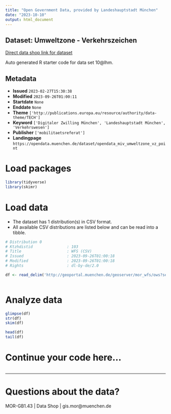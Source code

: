 ```yaml
---
title: "Open Government Data, provided by Landeshauptstadt München"
date: "2023-10-10"
output: html_document
---
```


## Dataset: Umweltzone - Verkehrszeichen

[Direct data shop link for dataset](https://opendata.muenchen.de/dataset/opendata_miv_umweltzone_vz_point)

Auto generated R starter code for data set 10@lhm.

## Metadata

- **Issued** `2023-02-27T15:30:38`
- **Modified** `2023-09-26T01:00:11`
- **Startdate** `None`
- **Enddate** `None`
- **Theme** `['http://publications.europa.eu/resource/authority/data-theme/TECH']`
- **Keyword** `['Digitaler Zwilling München', 'Landeshauptstadt München', 'Verkehrswesen']`
- **Publisher** `['mobilitaetsreferat']`
- **Landingpage** `https://opendata.muenchen.de/dataset/opendata_miv_umweltzone_vz_point`


# Load packages

```r

library(tidyverse)
library(skimr)

```

# Load data

-   The dataset has 1 distribution(s) in CSV format.
-   All available CSV distributions are listed below and can be read into a tibble.

```r

# Distribution 0
# Ktzhdistid               : 103
# Title                    : WFS (CSV)
# Issued                   : 2023-09-26T01:00:18
# Modified                 : 2023-09-26T01:00:18
# Rights                   : dl-by-de/2.0

df <- read_delim('http://geoportal.muenchen.de/geoserver/mor_wfs/ows?service=WFS&amp;version=1.0.0&amp;request=GetFeature&amp;typeName=mor_wfs:opendata_miv_umweltzone_vz_point&amp;outputFormat=csv')



```

# Analyze data

```r

glimpse(df)
str(df)
skim(df)

head(df)
tail(df)

```

# Continue your code here...

```r

```

------------------------------------------------------------------------

# Questions about the data?

MOR-GB1.43 | Data Shop | gis.mor@muenchen.de
